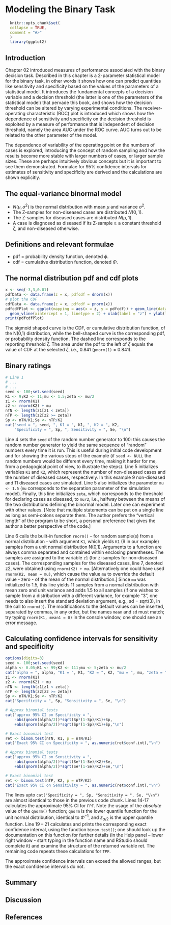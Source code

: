 # Modeling the Binary Task {#modelingBinaryTask}

```r
  knitr::opts_chunk$set(
  collapse = TRUE,
  comment = "#>"
  )
  library(ggplot2)
```


## Introduction {#modelingBinaryTaskIntro}
Chapter 02 introduced measures of performance associated with the binary decision task. Described in this chapter is a 2-parameter statistical model for the binary task, in other words it shows how one can predict quantities like sensitivity and specificity based on the values of the parameters of a statistical model. It introduces the fundamental concepts of a decision variable and a decision threshold (the latter is one of the parameters of the statistical model) that pervade this book, and shows how the decision threshold can be altered by varying experimental conditions. The receiver-operating characteristic (ROC) plot is introduced which shows how the dependence of sensitivity and specificity on the decision threshold is exploited by a measure of performance that is independent of decision threshold, namely the area AUC under the ROC curve. AUC turns out to be related to the other parameter of the model. 

The dependence of variability of the operating point on the numbers of cases is explored, introducing the concept of random sampling and how the results become more stable with larger numbers of cases, or larger sample sizes. These are perhaps intuitively obvious concepts but it is important to see them demonstrated. Formulae for 95% confidence intervals for estimates of sensitivity and specificity are derived and the calculations are shown explicitly.

## The equal-variance binormal model
* $N(\mu,\sigma^2)$ is the normal distribution with mean $\mu$ and variance $\sigma^2$.
* The Z-samples for non-diseased cases are distributed $N(0,1)$. 
* The Z-samples for diseased cases are distributed $N(\mu,1)$. 
* A case is diagnosed as diseased if its Z-sample $\geq$ a constant threshold $\zeta$, and non-diseased otherwise.

## Definitions and relevant formulae
* pdf = probability density function, denoted $\phi$.
* cdf = cumulative distribution function, denoted $\Phi$.

\begin{equation*} 
\phi\left ( z|\mu,\sigma \right )=\frac{1}{\sigma\sqrt{2\pi}}\exp\left ( -\frac{(z-\mu)^2}{2\sigma^2} \right )
\end{equation*}

\begin{equation*} 
\phi\left ( z \right )=\frac{1}{\sqrt{2\pi}}\exp\left ( -\frac{z^2}{2} \right )
\end{equation*}

\begin{equation*} 
\Phi\left ( z \right )=\int_{-\infty }^{z}\phi(t)dt
\end{equation*}


## The normal distribution pdf and cdf plots

```r
x <- seq(-3,3,0.01)
pdfData <- data.frame(z = x, pdfcdf = dnorm(x))
# plot the CDF
cdfData <- data.frame(z = x, pdfcdf = pnorm(x))
pdfcdfPlot <- ggplot(mapping = aes(x = z, y = pdfcdf)) + geom_line(data = pdfData) + geom_line(data = cdfData) +
  geom_vline(xintercept = 1, linetype = 2) + xlab(label = "z") + ylab(label = "pdf/CDF")
print(pdfcdfPlot)
```

The sigmoid shaped curve is the CDF, or cumulative distribution function, of the N(0,1) distribution, while the bell-shaped curve is the corresponding pdf, or probability density function. The dashed line corresponds to the reporting threshold $\zeta$. The area under the pdf to the left of $\zeta$ equals the value of CDF at the selected  $\zeta$, i.e., 0.841 (`pnorm(1)` = 0.841). 

## Binary ratings

```r
# Line 1
# ...
# ...
seed <- 100;set.seed(seed)
K1 <- 9;K2 <- 11;mu <- 1.5;zeta <- mu/2
z1 <- rnorm(K1)
z2 <- rnorm(K2) + mu
nTN <- length(z1[z1 < zeta])
nTP <- length(z2[z2 >= zeta])
Sp <- nTN/K1;Se <- nTP/K2
cat("seed = ", seed, ", K1 = ", K1, ", K2 = ", K2, 
    "Specificity = ", Sp, ", Sensitivity = ", Se, "\n")
```

Line 4 sets the `seed` of the random number generator to 100: this causes the random number generator to yield the same sequence of "random" numbers every time it is run. This is useful during initial code development and for showing the various steps of the example (if `seed <- NULL` the random numbers would be different every time, making it harder for me, from a pedagogical point of view, to illustrate the steps). Line 5 initializes variables `K1` and `K2`, which represent the number of non-diseased cases and  the number of diseased cases, respectively. In this example 9 non-diseased and 11 diseased cases are simulated. Line 5 also initializes the parameter `mu <- 1.5` (`mu` corresponds to the separation  parameter of the simulation model). Finally, this line initializes `zeta`, which corresponds to the threshold for declaring cases as diseased, to `mu/2`, i.e., halfway between the means of the two distributions defining the binormal model. Later one can experiment with other values. [Note that multiple statements can be put on a single line as long as semi-colons separate them. The author prefers the “vertical length” of the program to be short, a personal preference that gives the author a better perspective of the code.] 

Line 6 calls the built-in function `rnorm()` – for random sample(s) from a normal distribution - with argument `K1`, which yields `K1` (9 in our example) samples from a unit normal distribution N(0,1). Arguments to a function are always comma separated and contained within enclosing parentheses. The samples are assigned to the variable `z1` (for z-samples for non-diseased cases). The corresponding samples for the diseased cases, line 7, denoted z2, were obtained using `rnorm(K2) + mu`. [Alternatively one could have used `rnorm(K2, mean = mu)`, which cause the value `mu` to override the default value  -  zero -  of the mean of the normal distribution.] Since `mu` was initialized to 1.5, this line yields 11 samples from a normal distribution with mean zero and unit variance and adds 1.5 to all samples (if one wishes to sample from a distribution with a different variance, for example "3", one needs to also insert the standard deviation argument, e.g., sd = sqrt(3), in the call to `rnorm()`). The modifications to the default values can be inserted, separated by commas, in any order, but the names `mean` and `sd` must match; try typing `rnorm(K1, mean1 = 0)` in the console window, one should see an error message.

## Calculating confidence intervals for sensitivity and specificity

```r
options(digits=3)
seed <- 100;set.seed(seed)
alpha <- 0.05;K1 <- 99;K2 <- 111;mu <- 5;zeta <- mu/2
cat("alpha = ", alpha, "K1 = ", K1, "K2 = ", K2, "mu = ", mu, "zeta = ", zeta, "\n")
z1 <- rnorm(K1)
z2 <- rnorm(K2) + mu
nTN <- length(z1[z1 < zeta])
nTP <- length(z2[z2 >= zeta])
Sp <- nTN/K1;Se <- nTP/K2
cat("Specificity = ", Sp, "Sensitivity = ", Se, "\n")

# Approx binomial tests
cat("approx 95% CI on Specificity = ", 
    -abs(qnorm(alpha/2))*sqrt(Sp*(1-Sp)/K1)+Sp, 
    +abs(qnorm(alpha/2))*sqrt(Sp*(1-Sp)/K1)+Sp,"\n")

# Exact binomial test
ret <- binom.test(nTN, K1, p = nTN/K1)
cat("Exact 95% CI on Specificity = ", as.numeric(ret$conf.int),"\n")

# Approx binomial tests
cat("approx 95% CI on Sensitivity = ", 
    -abs(qnorm(alpha/2))*sqrt(Se*(1-Se)/K2)+Se, 
    +abs(qnorm(alpha/2))*sqrt(Se*(1-Se)/K2)+Se,"\n")

# Exact binomial test
ret <- binom.test(nTP, K2, p = nTP/K2)
cat("Exact 95% CI on Sensitivity = ", as.numeric(ret$conf.int),"\n")
```

The lines upto `cat("Specificity = ", Sp, "Sensitivity = ", Se, "\\n")` are almost identical to those in the previous code chunk. Lines 14-17 calculates the approximate 95% CI for `FPF`. Note the usage of the *absolute* value of the `qnorm()` function; `qnorm` is the lower quantile function for the unit normal distribution, identical to $\Phi^{-1}$, and $z_{\alpha/2}$ is the upper quantile function. Line 19 – 21 calculates and prints the corresponding exact confidence interval, using the function `binom.test()`; one should look up the documentation on this function for further details (in the Help panel – lower right window - start typing in the function name and RStudio should complete it) and examine the structure of the returned variable ret. The remaining code repeats these calculations for `TPF`.

The approximate confidence intervals can exceed the allowed ranges, but the exact confidence intervals do not.

## Summary{#modelingBinaryTask-Summary}
## Discussion{#modelingBinaryTask-Discussion}
## References {#modelingBinaryTask-references}

